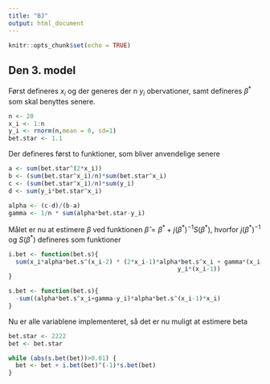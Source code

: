 ```yaml
---
title: "BJ"
output: html_document
---
```


```r
knitr::opts_chunk$set(echo = TRUE)
```

## Den 3. model

Først defineres $x_i$ og der generes der n $y_i$ obervationer, samt defineres $\beta^*$ som skal benyttes senere.

```r
n <- 20
x_i <- 1:n
y_i <- rnorm(n,mean = 0, sd=1)
bet.star <- 1.1
```

Der defineres først to funktioner, som bliver anvendelige senere
```r
a <- sum(bet.star^(2*x_i))
b <- (sum(bet.star^x_i)/n)*sum(bet.star^x_i)
c <- (sum(bet.star^x_i)/n)*sum(y_i)
d <- sum(y_i*bet.star^x_i)

alpha <- (c-d)/(b-a)
gamma <- 1/n * sum(alpha*bet.star-y_i)

```

Målet er nu at estimere $\beta$ ved funktionen $\widehat{\beta}=\beta^*+j(\beta^*)^{-1}S(\beta^*)$, hvorfor $j(\beta^*)^{-1}$ og $S(\beta^*)$ defineres som funktioner

```r
i.bet <- function(bet.s){
  sum(x_i*alpha*bet.s^(x_i-2) * (2*x_i-1)*alpha*bet.s^x_i + gamma*(x_i-1) -
                                               y_i*(x_i-1))
}

s.bet <- function(bet.s){
  -sum((alpha*bet.s^x_i+gamma-y_i)*alpha*bet.s^(x_i-1)*x_i)
}
```

Nu er alle variablene implementeret, så det er nu muligt at estimere beta

```r
bet.star <- 2222
bet <- bet.star

while (abs(s.bet(bet))>0.01) {
  bet <- bet + i.bet(bet)^(-1)*s.bet(bet)
}
```





